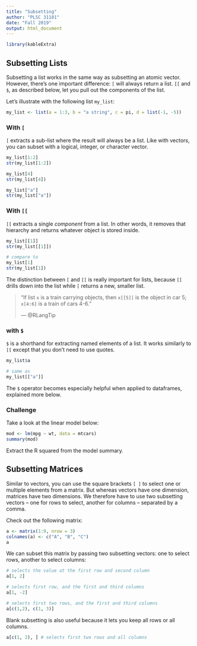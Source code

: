 ```yaml
---
title: "Subsetting"
author: "PLSC 31101"
date: "Fall 2019"
output: html_document
---
```


```r
library(kableExtra)
```

## Subsetting Lists 

Subsetting a list works in the same way as subsetting an atomic vector. However, there's one important difference: `[` will always return a list. `[[` and `$`, as described below, let you pull out the components of the list.

Let's illustrate with the following list `my_list`:

```r
my_list <- list(a = 1:3, b = "a string", c = pi, d = list(-1, -5))
```

### With `[`

`[` extracts a sub-list where the result will always be a list. Like with vectors, you can subset with a logical, integer, or character vector.


```r
my_list[1:2]
str(my_list[1:2])

my_list[4]
str(my_list[4])

my_list["a"]
str(my_list["a"])
```

### With `[[`

`[[` extracts a single _component_ from a list. In other words, it removes that hierarchy and returns whatever object is stored inside.

```r
my_list[[1]]
str(my_list[[1]])

# compare to
my_list[1]
str(my_list[1])
```
The distinction between `[` and `[[` is really important for lists, because `[[` drills down into the list while `[` returns a new, smaller list. 

>  "If list `x` is a train carrying objects, then `x[[5]]` is
> the object in car 5; `x[4:6]` is a train of cars 4-6." 
>
> --- @RLangTip


### with `$`

`$` is a shorthand for extracting named elements of a list. It works similarly to `[[` except that you don’t need to use quotes.

```r
my_list$a

# same as
my_list[["a"]]
```

The `$` operator becomes especially helpful when applied to dataframes, explained more below.

### Challenge

Take a look at the linear model below:

```r
mod <- lm(mpg ~ wt, data = mtcars)
summary(mod)
```

Extract the R squared from the model summary.

## Subsetting Matrices

Similar to vectors, you can use the square brackets `[ ]` to select one or multiple elements from a matrix. But whereas vectors have one dimension, matrices have two dimensions. We therefore have to use two subsetting vectors -- one for rows to select, another for columns -- separated by a comma.

Check out the following matrix:

```r
a <- matrix(1:9, nrow = 3)
colnames(a) <- c("A", "B", "C")
a
```

We can subset this matrix by passing two subsetting vectors: one to select rows, another to select columns: 

```r
# selects the value at the first row and second column
a[1, 2] 

# selects first row, and the first and third columns
a[1, -2] 

# selects first two rows, and the first and third columns
a[c(1,2), c(1, 3)] 
```

Blank subsetting is also useful because it lets you keep all rows or all columns.

```r
a[c(1, 2), ] # selects first two rows and all columns
```

